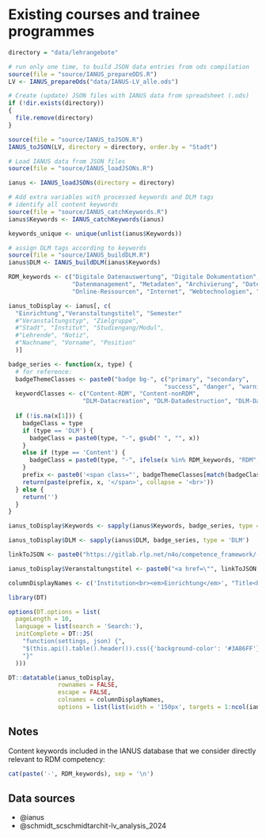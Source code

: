 # Existing courses and trainee programmes

```r
directory = "data/lehrangebote"
```

```r
# run only one time, to build JSON data entries from ods compilation
source(file = "source/IANUS_prepareODS.R")
LV <- IANUS_prepareOds("data/IANUS-LV_alle.ods")

# Create (update) JSON files with IANUS data from spreadsheet (.ods)
if (!dir.exists(directory))
{
  file.remove(directory)
}

source(file = "source/IANUS_toJSON.R")
IANUS_toJSON(LV, directory = directory, order.by = "Stadt")
```

```r
# Load IANUS data from JSON files
source(file = "source/IANUS_loadJSONs.R")

ianus <- IANUS_loadJSONs(directory = directory)
```

```r
# Add extra variables with processed keywords and DLM tags
# identify all content keywords
source(file = "source/IANUS_catchKeywords.R")
ianus$Keywords <- IANUS_catchKeywords(ianus)

keywords_unique <- unique(unlist(ianus$Keywords))

# assign DLM tags according to keywords
source(file = "source/IANUS_buildDLM.R")
ianus$DLM <- IANUS_buildDLM(ianus$Keywords)
```


```r
RDM_keywords <- c("Digitale Datenauswertung", "Digitale Dokumentation", "Datenbanken", 
                  "Datenmanagement", "Metadaten", "Archivierung", "Datenkuratierung",
                  "Online-Ressourcen", "Internet", "Webtechnologien", "Web-Kartierung", "Ausgrabungsdokumentation")
```

```r
ianus_toDisplay <- ianus[, c(
  "Einrichtung","Veranstaltungstitel", "Semester" 
  #"Veranstaltungstyp", "Zielgruppe", 
  #"Stadt", "Institut", "Studiengang/Modul",
  #"Lehrende", "Notiz",
  #"Nachname", "Vorname", "Position"
  )]

badge_series <- function(x, type) {
  # for reference:
  badgeThemeClasses <- paste0("badge bg-", c("primary", "secondary",
                                            "success", "danger", "warning", "info", "dark"))
  keywordClasses <- c("Content-RDM", "Content-nonRDM",
                     "DLM-Datacreation", "DLM-Datadestruction", "DLM-Dataprocessingandstorage", "DLM-Datausage", "DLM-Dataarchiving")
  
  if (!is.na(x[1])) {
    badgeClass = type
    if (type == 'DLM') {
      badgeClass = paste0(type, "-", gsub(" ", "", x))
    }
    else if (type == 'Content') {
      badgeClass = paste0(type, "-", ifelse(x %in% RDM_keywords, "RDM", "nonRDM"))
    }
    prefix <- paste0('<span class="', badgeThemeClasses[match(badgeClass, keywordClasses)], '">')
    return(paste(prefix, x, '</span>', collapse = '<br>'))
  } else {
    return('')
  }
}

ianus_toDisplay$Keywords <- sapply(ianus$Keywords, badge_series, type = 'Content')

ianus_toDisplay$DLM <- sapply(ianus$DLM, badge_series, type = 'DLM')

linkToJSON <- paste0("https://gitlab.rlp.net/n4o/competence_framework/-/tree/main/", directory, "/", ianus$Stadt, "/", ianus$id, ".json")

ianus_toDisplay$Veranstaltungstitel <- paste0("<a href=\"", linkToJSON, "\">", ianus_toDisplay$Veranstaltungstitel, "</a>")

columnDisplayNames <- c('Institution<br><em>Einrichtung</em>', "Title<br><em>Veranstaltungstitel</em>", "Semester", 'Content keywords<br><em>Inhalt</em>', 'Data Lifecycle<br>Management')
```

```r
library(DT)

options(DT.options = list(
  pageLength = 10, 
  language = list(search = 'Search:'), 
  initComplete = DT::JS(
    "function(settings, json) {",
    "$(this.api().table().header()).css({'background-color': '#3A86FF'});",
    "}"
  )))

DT::datatable(ianus_toDisplay, 
              rownames = FALSE, 
              escape = FALSE, 
              colnames = columnDisplayNames, 
              options = list(list(width = '150px', targets = 1:ncol(ianus_toDisplay))))
```

## Notes

Content keywords included in the IANUS database that we consider directly relevant to RDM competency:

```r
cat(paste('-', RDM_keywords), sep = '\n')
```

## Data sources

- @ianus
- @schmidt_scschmidtarchit-lv_analysis_2024
